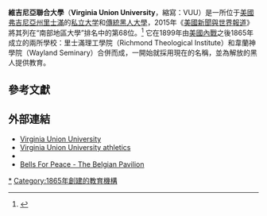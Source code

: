 {{not|維吉尼亞聯邦大學}}
{{noteTA
|T= zh-tw:維吉尼亞聯合大學; zh-hk:維珍尼亞聯合大學; zh-cn:弗吉尼亚联合大学;
|1=zh-tw:維吉尼亞; zh-hk:維珍尼亞; zh-cn:弗吉尼亚;
}}
{{Infobox university
|name            = Virginia Union University
|native_name     = 
|image_name      = Pickford Hall, Virginia Union University.JPG
|caption         = 
|latin_name      = 
|motto           = 
|tagline         = 
|established     = 1865年
|vision          = 
|type            = [[私立大學|私立大學]]、[[傳統黑人大學|傳統黑人大學]]
|affiliation     = [[美北浸礼会|美北浸礼会]]和美國全國浸信會傳統公司
|calendar        = 
|endowment       = $2900萬
|debt            = 
|rector          = 
|chairman        = 
|chancellor      = 
|president       = Dr. Claude G. Perkins
|vice-president  = 
|superintendent  = 
|provost         = 
|vice_chancellor = 
|principal       = 
|dean            = 
|director        = 
|head_label      = 
|head            = 
|faculty         = 
|staff           = 
|students        = 1,700
|undergrad       =  
|postgrad        =  
|doctoral        = 
|divinity        = 
|residents       = 
|other           = 
|profess         = 
|alumni          = 
|city            = [[里士滿_(維吉尼亞州)|里士滿]]
|state           = [[維吉尼亞州|維吉尼亞州]]
|country         = 美國
|address         = 
|coor            = {{Coord|37|33|45.8|N|77|27|3|W|display=inline,title}}
|campus          = 都市，{{convert|84|acre|ha|2}}
|free_label      = 
|free            = 
|sports          = 
|colors          = 栗色和灰色<br>{{color box|#800000}} {{color box|#a7a8aa}}
|colours         = 
|nickname        = Panthers
|mascot          = 
|fightsong       = 
|athletics       = [[NCAA|NCAA]] Division II
|affiliations    = [[Central_Intercollegiate_Athletic_Association|Central Intercollegiate Athletic Association]]
|website         = [http://www.vuu.edu/ www.vuu.edu]
|nrhp            = 
{{Infobox NRHP
  | embed = yes
  | name = Virginia Union University
  | nrhp_type = 
  | designated_other1 = Virginia Landmarks Register
  | designated_other1_date = 1981年6月16日<ref name=register>{{cite web|title=Virginia Landmarks Register|url=http://www.dhr.virginia.gov/registers/register_counties_cities.htm|publisher=Virginia Department of Historic Resources|accessdate=19 March 2013|deadurl=yes|archiveurl=https://web.archive.org/web/20130921053819/http://www.dhr.virginia.gov/registers/register_counties_cities.htm|archivedate=2013年9月21日|df=}}</ref>
  | designated_other1_number = 127-0354
  | designated_other1_num_position = bottom
  | image = 
  | caption = 
  | location= [[美國|美國]][[維吉尼亞州|維吉尼亞州]][[里士滿_(維吉尼亞州)|里士滿]]1500 N. Lombardy St.
  | built = 1899
  | architect = John H. Coxhead
  | architecture = Richardsonian Romanesque
  | added = 1982年7月26日
  | area = {{convert|11|acre|sigfig=2}}
  | governing_body = 私人
  | refnum = 82004590
<ref name="nris">{{NRISref|version=2009a}}</ref>
}}
|logo            = 
|footnotes       = 
}}
'''維吉尼亞聯合大學'''（'''Virginia Union University'''，縮寫：VUU）是一所位于[[美國|美國]][[弗吉尼亞州|弗吉尼亞州]][[里士滿_(維吉尼亞州)|里士滿]]的[[私立大学|私立大学]]和[[傳統黑人大學|傳統黑人大學]]，2015年《[[美國新聞與世界報道|美國新聞與世界報道]]》將其列在“南部地區大學”排名中的第68位。<ref name="USnews">{{cite web|title=Virginia Union University|url=http://colleges.usnews.rankingsandreviews.com/best-colleges/virginia-union-university-3766|publisher=[[美國新聞與世界報道|美國新聞與世界報道]]|accessdate=2015-04-22|archive-date=2017-02-19|archive-url=https://web.archive.org/web/20170219170125/http://colleges.usnews.rankingsandreviews.com/best-colleges/virginia-union-university-3766}}</ref> 它在1899年由[[美國內戰|美國內戰]]之後1865年成立的兩所學校：里士滿理工學院（Richmond Theological Institute）和韋蘭神學院（Wayland Seminary）合併而成，一開始就採用現在的名稱，並為解放的黑人提供教育。

==參考文獻==
{{Reflist}}

==外部連結==
*[http://www.vuu.edu Virginia Union University] {{Wayback|url=http://www.vuu.edu/ |date=20220623235833 }}
*[http://www.vuusports.com Virginia Union University athletics] {{Wayback|url=http://www.vuusports.com/ |date=20220317074501 }}
*{{dmoz|Reference/Education/Colleges_and_Universities/North_America/United_States/Virginia/Virginia_Union_University}}
*[http://www.bellsforpeace.org/belgianPavilion.htm Bells For Peace - The Belgian Pavilion] {{Wayback|url=http://www.bellsforpeace.org/belgianPavilion.htm |date=20210623045012 }}

{{弗吉尼亞州的學院和大學}}

[[Category:弗吉尼亞聯合大學|*]]
[[Category:1865年創建的教育機構|Category:1865年創建的教育機構]]
